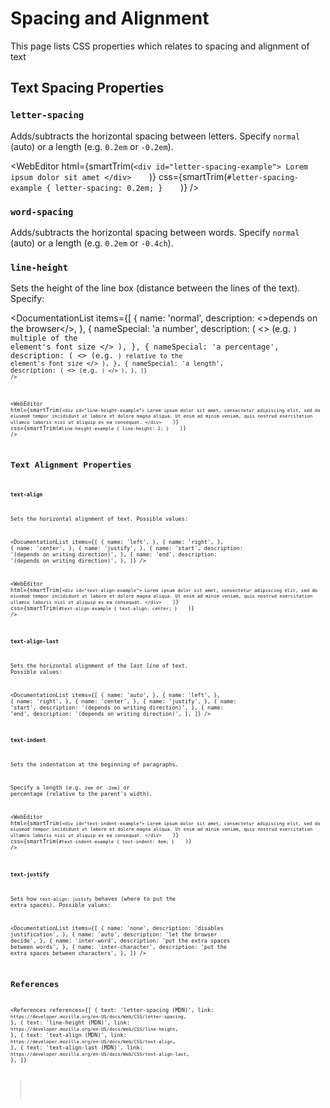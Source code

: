 
<MetadataConfigurer title="Spacing and Alignment" dateCreated="2021-03-30" />

# Spacing and Alignment

This page lists CSS properties which relates to spacing and alignment of text

## Text Spacing Properties

### `letter-spacing`

Adds/subtracts the horizontal spacing between letters. Specify `normal` (auto) or a length (e.g. `0.2em` or `-0.2em`).

<WebEditor
  html={smartTrim(`
    <div id="letter-spacing-example">
      Lorem ipsum dolor sit amet
    </div>    
  `)}
  css={smartTrim(`
    #letter-spacing-example {
      letter-spacing: 0.2em;
    }    
  `)}
/>

### `word-spacing`

Adds/subtracts the horizontal spacing between words. Specify `normal` (auto) or a length (e.g. `0.2em` or `-0.4ch`).

### `line-height`

Sets the height of the line box (distance between the lines of the text). Specify:

<DocumentationList
  items={[
    {
      name: 'normal',
      description: <>depends on the browser</>,
    },
    {
      nameSpecial: 'a number',
      description: (
        <>
          (e.g. <Code str="1.5" />) multiple of the element's font size
        </>
      ),
    },
    {
      nameSpecial: 'a percentage',
      description: (
        <>
          (e.g. <Code str="150%" />) relative to the element's font size
        </>
      ),
    },
    {
      nameSpecial: 'a length',
      description: (
        <>
          (e.g. <Code str="20px" />)
        </>
      ),
    },
  ]}
/>

<WebEditor
  html={smartTrim(`
    <div id="line-height-example">
      Lorem ipsum dolor sit amet, consectetur adipiscing elit, sed do eiusmod
      tempor incididunt ut labore et dolore magna aliqua. Ut enim ad minim veniam,
      quis nostrud exercitation ullamco laboris nisi ut aliquip ex ea consequat.
    </div>    
  `)}
  css={smartTrim(`
    #line-height-example {
      line-height: 2;
    }    
  `)}
/>

## Text Alignment Properties

### `text-align`

Sets the horizontal alignment of text. Possible values:

<DocumentationList
  items={[
    {
      name: 'left',
    },
    {
      name: 'right',
    },
    {
      name: 'center',
    },
    {
      name: 'justify',
    },
    {
      name: 'start',
      description: '(depends on writing direction)',
    },
    {
      name: 'end',
      description: '(depends on writing direction)',
    },
  ]}
/>

<WebEditor
  html={smartTrim(`
    <div id="text-align-example">
      Lorem ipsum dolor sit amet, consectetur adipiscing elit, sed do eiusmod
      tempor incididunt ut labore et dolore magna aliqua. Ut enim ad minim veniam,
      quis nostrud exercitation ullamco laboris nisi ut aliquip ex ea consequat.
    </div>    
  `)}
  css={smartTrim(`
    #text-align-example {
      text-align: center;
    }    
  `)}
/>

### `text-align-last`

Sets the horizontal alignment of the _last line_ of text. Possible values:

<DocumentationList
  items={[
    {
      name: 'auto',
    },
    {
      name: 'left',
    },
    {
      name: 'right',
    },
    {
      name: 'center',
    },
    {
      name: 'justify',
    },
    {
      name: 'start',
      description: '(depends on writing direction)',
    },
    {
      name: 'end',
      description: '(depends on writing direction)',
    },
  ]}
/>

### `text-indent`

Sets the indentation at the beginning of paragraphs.

Specify a length (e.g. `2em` or `-2em`) or percentage (relative to the parent's width).

<WebEditor
  html={smartTrim(`
    <div id="text-indent-example">
      Lorem ipsum dolor sit amet, consectetur adipiscing elit, sed do eiusmod
      tempor incididunt ut labore et dolore magna aliqua. Ut enim ad minim veniam,
      quis nostrud exercitation ullamco laboris nisi ut aliquip ex ea consequat.
    </div>    
  `)}
  css={smartTrim(`
    #text-indent-example {
      text-indent: 4em;
    }    
  `)}
/>

### `text-justify`

Sets how `text-align: justify` behaves (where to put the extra spaces). Possible values:

<DocumentationList
  items={[
    {
      name: 'none',
      description: 'disables justification',
    },
    {
      name: 'auto',
      description: 'let the browser decide',
    },
    {
      name: 'inter-word',
      description: 'put the extra spaces between words',
    },
    {
      name: 'inter-character',
      description: 'put the extra spaces between characters',
    },
  ]}
/>

## References

<References
  references={[
    {
      text: 'letter-spacing (MDN)',
      link: `https://developer.mozilla.org/en-US/docs/Web/CSS/letter-spacing`,
    },
    {
      text: 'line-height (MDN)',
      link: `https://developer.mozilla.org/en-US/docs/Web/CSS/line-height`,
    },
    {
      text: 'text-align (MDN)',
      link: `https://developer.mozilla.org/en-US/docs/Web/CSS/text-align`,
    },
    {
      text: 'text-align-last (MDN)',
      link: `https://developer.mozilla.org/en-US/docs/Web/CSS/text-align-last`,
    },
  ]}
></References>
